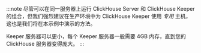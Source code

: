 :::note
尽管可以在同一服务器上运行 ClickHouse Server 和 ClickHouse Keeper 的组合，但我们强烈建议在生产环境中为 ClickHouse Keeper 使用 *专用* 主机，这也是我们将在本示例中演示的方法。

Keeper 服务器可以更小，每个 Keeper 服务器一般需要 4GB 内存，直到您的 ClickHouse 服务器变得庞大。
:::
